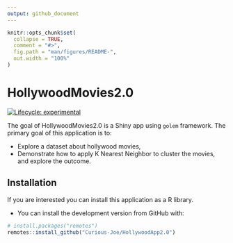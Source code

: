 ```yaml
---
output: github_document
---
```


<!-- README.md is generated from README.Rmd. Please edit that file -->

```r
knitr::opts_chunk$set(
  collapse = TRUE,
  comment = "#>",
  fig.path = "man/figures/README-",
  out.width = "100%"
)
```

# HollywoodMovies2.0

<!-- badges: start -->
[![Lifecycle: experimental](https://img.shields.io/badge/lifecycle-experimental-orange.svg)](https://www.tidyverse.org/lifecycle/#experimental)
<!-- badges: end -->

The goal of HollywoodMovies2.0 is a Shiny app using `golem` framework. The primary goal of this application is to: 

* Explore a dataset about hollywood movies, 
* Demonstrate how to apply K Nearest Neighbor to cluster the movies, and explore the outcome.

## Installation

If you are interested you can install this application as a R library. 

* You can install the development version from GitHub with:

``` r
# install.packages("remotes")
remotes::install_github("Curious-Joe/HollywoodApp2.0")
```

